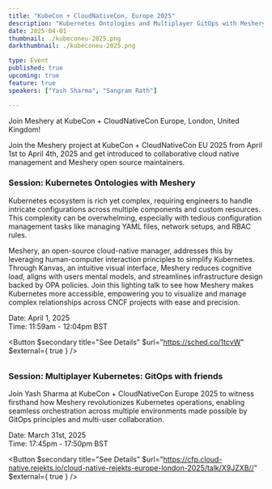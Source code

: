 ```yaml
---
title: "KubeCon + CloudNativeCon, Europe 2025"
description: "Kubernetes Ontologies and Multiplayer GitOps with Meshery"
date: 2025-04-01
thumbnail: ./kubeconeu-2025.png
darkthumbnail: ./kubeconeu-2025.png

type: Event
published: true
upcoming: true
feature: true
speakers: ["Yash Sharma", "Sangram Rath"]

---
```


Join Meshery at KubeCon + CloudNativeCon Europe, London, United Kingdom!


<p>
Join the Meshery project at KubeCon + CloudNativeCon EU 2025 from April 1st to April 4th, 2025 and get introduced to collaborative cloud native management and Meshery open source maintainers.
</p>

### Session: Kubernetes Ontologies with Meshery

<p>
Kubernetes ecosystem is rich yet complex, requiring engineers to handle intricate configurations across multiple components and custom resources. This complexity can be overwhelming, especially with tedious configuration management tasks like managing YAML files, network setups, and RBAC rules. 

Meshery, an open-source cloud-native manager, addresses this by leveraging human-computer interaction principles to simplify Kubernetes. Through Kanvas, an intuitive visual interface, Meshery reduces cognitive load, aligns with users mental models, and streamlines infrastructure design backed by OPA policies. Join this lighting talk to see how Meshery makes Kubernetes more accessible, empowering you to visualize and manage complex relationships across CNCF projects with ease and precision. 

</p>

<div class="flex-row" style="margin-bottom: 2rem;">
  <p>
    Date: April 1, 2025<br />
    Time: 11:59am - 12:04pm BST
  </p>

  <Button $secondary title="See Details" $url="https://sched.co/1tcvW" $external={ true } />
</div>

### Session: Multiplayer Kubernetes: GitOps with friends 

<p>
Join Yash Sharma at KubeCon + CloudNativeCon Europe 2025 to witness firsthand how Meshery revolutionizes Kubernetes operations, enabling seamless orchestration across multiple environments made possible by GitOps principles and multi-user collaboration.
</p>

<div class="flex-row" style="margin-bottom: 2rem;">
  <p>
    Date: March 31st, 2025 <br />
    Time: 17:45pm - 17:50pm BST
  </p>

  <Button $secondary title="See Details" $url="https://cfp.cloud-native.rejekts.io/cloud-native-rejekts-europe-london-2025/talk/X9JZXB//" $external={ true } />
</div>



